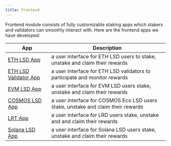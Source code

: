 ```yaml
---
title: Frontend
---
```


Frontend module consists of fully customizable staking apps which stakers and validators can smoothly interact with. Here are the frontend apps we have developed:

| App  |  Description |
|---|---|
| [ETH LSD App](../developethlsd/ethlsdapp.html) | a user interface for ETH LSD users to stake, unstake and claim their rewards |
| [ETH LSD Validator App](../developethlsd/ethlsd_validator_app.html) | a user interface for ETH LSD validators to participate and monitor rewards |
| [EVM LSD App](../develop_evm_lsd/evm_lsd_app.html) | a user interface for EVM LSD users stake, unstake and claim their rewards |
| [COSMOS LSD App](../develop_cosmos_lsd/app.html) | a user interface for COSMOS Eco LSD users stake, unstake and claim their rewards |
| [LRT App](../developlrt/app.html) |  a user interface for LRD users stake, unstake and and claim their rewards |
| [Solana LSD App](../develop_sol_lsd/lsd_app.html) | a user interface for Solana LSD users stake, unstake and claim their rewards |
